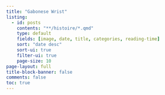 ```yaml
---
title: "Gabonese Wrist"
listing:
  - id: posts
    contents: "**/histoire/*.qmd"
    type: default
    fields: [image, date, title, categories, reading-time] 
    sort: "date desc"
    sort-ui: true
    filter-ui: true
    page-size: 10     
page-layout: full
title-block-banner: false
comments: false
toc: true
---
```


